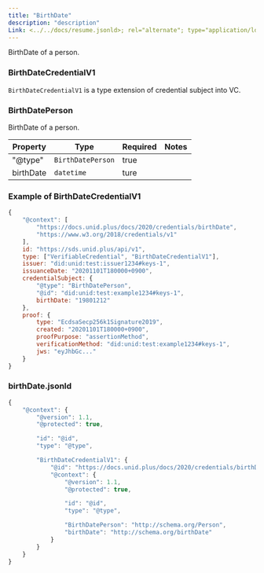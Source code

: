 ```yaml
---
title: "BirthDate"
description: "description"
Link: <../../docs/resume.jsonld>; rel="alternate"; type="application/ld+json"
---
```


BirthDate of a person.

### BirthDateCredentialV1

`BirthDateCredentialV1` is a type extension of credential subject into VC.

### BirthDatePerson
BirthDate of a person.

| Property | Type | Required | Notes |
| ---- | ---- | ---- | ---- |
| "@type" | `BirthDatePerson` | true ||
| birthDate | `datetime` | ture ||

### Example of BirthDateCredentialV1

```js
{
    "@context": [
        "https://docs.unid.plus/docs/2020/credentials/birthDate",
        "https://www.w3.org/2018/credentials/v1"
    ],
    id: "https://sds.unid.plus/api/v1",
    type: ["VerifiableCredential", "BirthDateCredentialV1"],
    issuer: "did:unid:test:issuer1234#keys-1",
    issuanceDate: "20201101T180000+0900",
    credentialSubject: {
        "@type": "BirthDatePerson",
        "@id": "did:unid:test:example1234#keys-1",
        birthDate: "19801212"
    },
    proof: {
        type: "EcdsaSecp256k1Signature2019",
        created: "20201101T180000+0900",
        proofPurpose: "assertionMethod",
        verificationMethod: "did:unid:test:example1234#keys-1",
        jws: "eyJhbGc..."
    }
}
```

### birthDate.jsonld

```js
{
    "@context": {
        "@version": 1.1,
        "@protected": true,

        "id": "@id",
        "type": "@type",

        "BirthDateCredentialV1": {
            "@id": "https://docs.unid.plus/docs/2020/credentials/birthDate#BirthDateCredentialV1",
            "@context": {
                "@version": 1.1,
                "@protected": true,

                "id": "@id",
                "type": "@type",

                "BirthDatePerson": "http://schema.org/Person",
                "birthDate": "http://schema.org/birthDate"
            }
        }
    }
}
```
